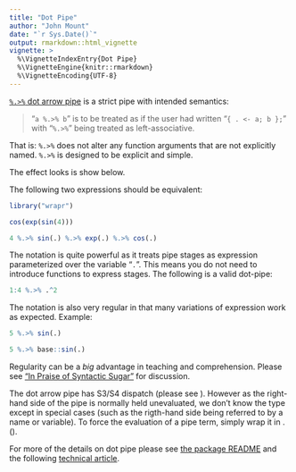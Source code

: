 ```yaml
---
title: "Dot Pipe"
author: "John Mount"
date: "`r Sys.Date()`"
output: rmarkdown::html_vignette
vignette: >
  %\VignetteIndexEntry{Dot Pipe}
  %\VignetteEngine{knitr::rmarkdown}
  %\VignetteEncoding{UTF-8}
---
```


[`%.>%` dot arrow pipe](https://winvector.github.io/wrapr/reference/dot_arrow.html) is a strict pipe with intended semantics:


>  "`a %.>% b`" is to be treated
>  as if the user had written "`{ . <- a; b };`"
>  with "`%.>%`" being treated as left-associative.

That is: `%.>%` does not alter any function arguments that are not explicitly named.  `%.>%` is designed to be explicit and simple.

The effect looks is show below.

The following two expressions should be equivalent:

```r
library("wrapr")

cos(exp(sin(4)))

4 %.>% sin(.) %.>% exp(.) %.>% cos(.)
```

The notation is quite powerful as it treats pipe stages as expression parameterized over the variable 
"`.`".  This means you do not need to introduce functions to express stages.  The following is 
a valid dot-pipe:

```r
1:4 %.>% .^2 
```

The notation is also very regular in that many variations of expression work as expected.  Example:

```r
5 %.>% sin(.)

5 %.>% base::sin(.)
```


Regularity can be a *big* advantage in teaching and comprehension. Please see ["In Praise of Syntactic Sugar"](http://www.win-vector.com/blog/2017/07/in-praise-of-syntactic-sugar/) for discussion.

The dot arrow pipe has S3/S4 dispatch (please see \url{https://journal.r-project.org/archive/2018/RJ-2018-042/index.html}).
However as the right-hand side of the pipe is normally held unevaluated, we don't know the type except in special
cases (such as the rigth-hand side being referred to by a name or variable).  To force the evaluation of a pipe term,
simply wrap it in .().

For more of the details on dot pipe please see [the package README](https://github.com/WinVector/wrapr) and the following [technical article](https://journal.r-project.org/archive/2018/RJ-2018-042/index.html).

